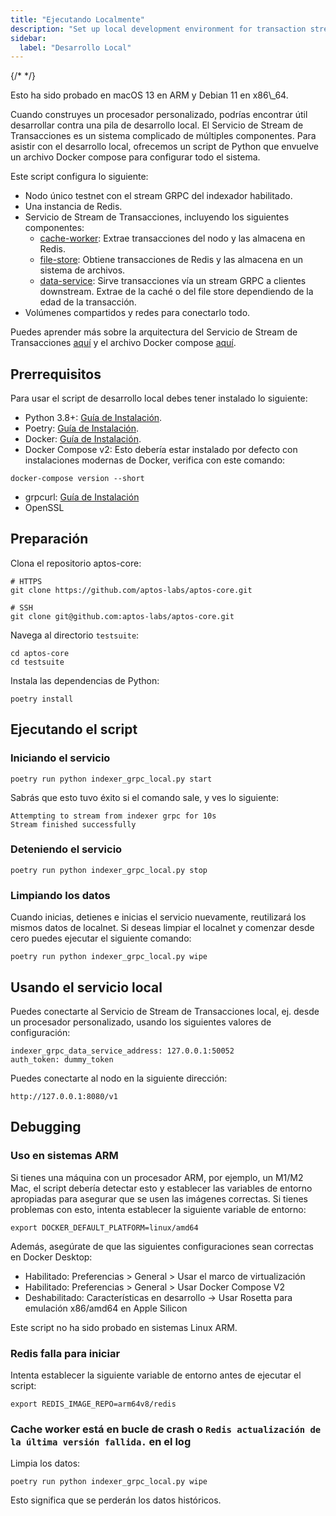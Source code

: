 ```yaml
---
title: "Ejecutando Localmente"
description: "Set up local development environment for transaction stream service using Docker compose and Python scripts for custom processor development"
sidebar:
  label: "Desarrollo Local"
---
```



{/* <IndexerBetaNotice /> */}

<Aside type="note">
  Esto ha sido probado en macOS 13 en ARM y Debian 11 en x86\_64.
</Aside>

Cuando construyes un procesador personalizado, podrías encontrar útil desarrollar contra una pila de desarrollo local. El Servicio de Stream de Transacciones es un sistema complicado de múltiples componentes. Para asistir con el desarrollo local, ofrecemos un script de Python que envuelve un archivo Docker compose para configurar todo el sistema.

Este script configura lo siguiente:

- Nodo único testnet con el stream GRPC del indexador habilitado.
- Una instancia de Redis.
- Servicio de Stream de Transacciones, incluyendo los siguientes componentes:
  - [cache-worker](https://github.com/aptos-labs/aptos-core/tree/main/ecosystem/indexer-grpc/indexer-grpc-cache-worker): Extrae transacciones del nodo y las almacena en Redis.
  - [file-store](https://github.com/aptos-labs/aptos-core/tree/main/ecosystem/indexer-grpc/indexer-grpc-file-store): Obtiene transacciones de Redis y las almacena en un sistema de archivos.
  - [data-service](https://github.com/aptos-labs/aptos-core/tree/main/ecosystem/indexer-grpc/indexer-grpc-data-service): Sirve transacciones vía un stream GRPC a clientes downstream. Extrae de la caché o del file store dependiendo de la edad de la transacción.
- Volúmenes compartidos y redes para conectarlo todo.

Puedes aprender más sobre la arquitectura del Servicio de Stream de Transacciones [aquí](/build/indexer/txn-stream) y el archivo Docker compose [aquí](https://github.com/aptos-labs/aptos-core/blob/main/docker/compose/indexer-grpc/docker-compose.yaml).

## Prerrequisitos

Para usar el script de desarrollo local debes tener instalado lo siguiente:

- Python 3.8+: [Guía de Instalación](https://docs.python-guide.org/starting/installation/#python-3-installation-guides).
- Poetry: [Guía de Instalación](https://python-poetry.org/docs/#installation).
- Docker: [Guía de Instalación](https://docs.docker.com/get-docker/).
- Docker Compose v2: Esto debería estar instalado por defecto con instalaciones modernas de Docker, verifica con este comando:

```shellscript filename="Terminal"
docker-compose version --short
```

- grpcurl: [Guía de Instalación](https://github.com/fullstorydev/grpcurl#installation)
- OpenSSL

## Preparación

Clona el repositorio aptos-core:

```shellscript filename="Terminal"
# HTTPS
git clone https://github.com/aptos-labs/aptos-core.git

# SSH
git clone git@github.com:aptos-labs/aptos-core.git
```

Navega al directorio `testsuite`:

```shellscript filename="Terminal"
cd aptos-core
cd testsuite
```

Instala las dependencias de Python:

```shellscript filename="Terminal"
poetry install
```

## Ejecutando el script

### Iniciando el servicio

```shellscript filename="Terminal"
poetry run python indexer_grpc_local.py start
```

Sabrás que esto tuvo éxito si el comando sale, y ves lo siguiente:

```shellscript filename="Terminal"
Attempting to stream from indexer grpc for 10s
Stream finished successfully
```

### Deteniendo el servicio

```shellscript filename="Terminal"
poetry run python indexer_grpc_local.py stop
```

### Limpiando los datos

Cuando inicias, detienes e inicias el servicio nuevamente, reutilizará los mismos datos de localnet. Si deseas limpiar el localnet y comenzar desde cero puedes ejecutar el siguiente comando:

```shellscript filename="Terminal"
poetry run python indexer_grpc_local.py wipe
```

## Usando el servicio local

Puedes conectarte al Servicio de Stream de Transacciones local, ej. desde un procesador personalizado, usando los siguientes valores de configuración:

```shellscript filename="Terminal"
indexer_grpc_data_service_address: 127.0.0.1:50052
auth_token: dummy_token
```

Puedes conectarte al nodo en la siguiente dirección:

```shellscript filename="Terminal"
http://127.0.0.1:8080/v1
```

## Debugging

### Uso en sistemas ARM

Si tienes una máquina con un procesador ARM, por ejemplo, un M1/M2 Mac, el script debería detectar esto y establecer las variables de entorno apropiadas para asegurar que se usen las imágenes correctas. Si tienes problemas con esto, intenta establecer la siguiente variable de entorno:

```shellscript filename="Terminal"
export DOCKER_DEFAULT_PLATFORM=linux/amd64
```

Además, asegúrate de que las siguientes configuraciones sean correctas en Docker Desktop:

- Habilitado: Preferencias > General > Usar el marco de virtualización
- Habilitado: Preferencias > General > Usar Docker Compose V2
- Deshabilitado: Características en desarrollo -> Usar Rosetta para emulación x86/amd64 en Apple Silicon

Este script no ha sido probado en sistemas Linux ARM.

### Redis falla para iniciar

Intenta establecer la siguiente variable de entorno antes de ejecutar el script:

```shellscript filename="Terminal"
export REDIS_IMAGE_REPO=arm64v8/redis
```

### Cache worker está en bucle de crash o `Redis actualización de la última versión fallida.` en el log

Limpia los datos:

```shellscript filename="Terminal"
poetry run python indexer_grpc_local.py wipe
```

Esto significa que se perderán los datos históricos.
